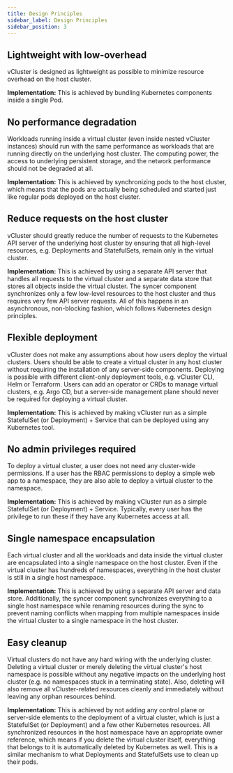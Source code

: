```yaml
---
title: Design Principles
sidebar_label: Design Principles
sidebar_position: 3
---
```



## Lightweight with low-overhead

vCluster is designed as lightweight as possible to minimize resource overhead on the host cluster.

**Implementation:** This is achieved by bundling Kubernetes components inside a single Pod.

## No performance degradation

Workloads running inside a virtual cluster (even inside nested vCluster instances) should run with the same performance as workloads that are running directly on the underlying host cluster. The computing power, the access to underlying persistent storage, and the network performance should not be degraded at all.

**Implementation:** This is achieved by synchronizing pods to the host cluster, which means that the pods are actually being scheduled and started just like regular pods deployed on the host cluster.

## Reduce requests on the host cluster

vCluster should greatly reduce the number of requests to the Kubernetes API server of the underlying host cluster by ensuring that all high-level resources, e.g. Deployments and StatefulSets, remain only in the virtual cluster.

**Implementation:** This is achieved by using a separate API server that handles all requests to the virtual cluster and a separate data store that stores all objects inside the virtual cluster. The syncer component synchronizes only a few low-level resources to the host cluster and thus requires very few API server requests. All of this happens in an asynchronous, non-blocking fashion, which follows Kubernetes design principles.

## Flexible deployment

vCluster does not make any assumptions about how users deploy the virtual clusters. Users should be able to create a virtual cluster in any host cluster without requiring the installation of any server-side components. Deploying is possible with different client-only deployment tools, e.g. vCluster CLI, Helm or Terraform. Users can add an operator or CRDs to manage virtual clusters, e.g. Argo CD, but a server-side management plane should never be required for deploying a virtual cluster.

**Implementation:** This is achieved by making vCluster run as a simple StatefulSet (or Deployment) + Service that can be deployed using any Kubernetes tool.

## No admin privileges required

To deploy a virtual cluster, a user does not need any cluster-wide permissions. If a user has the RBAC permissions to deploy a simple web app to a namespace, they are also able to deploy a virtual cluster to the namespace.

**Implementation:** This is achieved by making vCluster run as a simple StatefulSet (or Deployment) + Service. Typically, every user has the privilege to run these if they have any Kubernetes access at all.

## Single namespace encapsulation

Each virtual cluster and all the workloads and data inside the virtual cluster are encapsulated into a single namespace on the host cluster. Even if the virtual cluster has hundreds of namespaces, everything in the host cluster is still in a single host namespace.

**Implementation:** This is achieved by using a separate API server and data store. Additionally, the syncer component synchronizes everything to a single host namespace while renaming resources during the sync to prevent naming conflicts when mapping from multiple namespaces inside the virtual cluster to a single namespace in the host cluster.

## Easy cleanup

Virtual clusters do not have any hard wiring with the underlying cluster. Deleting a virtual cluster or merely deleting the virtual cluster's host namespace is possible without any negative impacts on the underlying host cluster (e.g. no namespaces stuck in a terminating state). Also, deleting will also remove all vCluster-related resources cleanly and immediately without leaving any orphan resources behind.

**Implementation:** This is achieved by not adding any control plane or server-side elements to the deployment of a virtual cluster, which is just a StatefulSet (or Deployment) and a few other Kubernetes resources. All synchronized resources in the host namespace have an appropriate owner reference, which means if you delete the virtual cluster itself, everything that belongs to it is automatically deleted by Kubernetes as well. This is a similar mechanism to what Deployments and StatefulSets use to clean up their pods.
